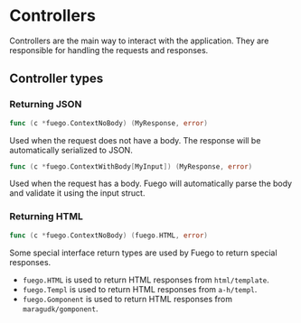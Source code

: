 
# Controllers

Controllers are the main way to interact with the application. They are responsible for handling the requests and responses.



<FlowChart selected="Controller" />

## Controller types

### Returning JSON

```go
func (c *fuego.ContextNoBody) (MyResponse, error)
```

Used when the request does not have a body. The response will be automatically serialized to JSON.

```go
func (c *fuego.ContextWithBody[MyInput]) (MyResponse, error)
```

Used when the request has a body.
Fuego will automatically parse the body and validate it using the input struct.

### Returning HTML

```go
func (c *fuego.ContextNoBody) (fuego.HTML, error)
```

Some special interface return types are used by Fuego to return special responses.

- `fuego.HTML` is used to return HTML responses from `html/template`.
- `fuego.Templ` is used to return HTML responses from `a-h/templ`.
- `fuego.Gomponent` is used to return HTML responses from `maragudk/gomponent`.


